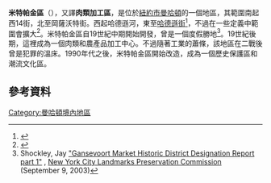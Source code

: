{{expand|time=2016-02-28T05:11:07+00:00}}
{{Infobox NRHP
| name = Gansevoort Market Historic District
| nrhp_type = hd
| image = Meatpacking District 4546163360 81d5f0f55b crop.jpg  
| image_size=325px
| caption = 
| location=
| locmapin = New York City
| lat_degrees          = 40
| lat_minutes          = 44
| lat_seconds          = 25
| lat_direction        = N
| long_degrees         = 74
| long_minutes         = 00
| long_seconds         = 25
| long_direction       = W
| coord_display        = title
| architect = various
| architecture = various
| added = 2007年5月30日
| area = {{convert|44|acre}}
| governing_body = private
| refnum = 07000487<ref name="nris">{{NRISref|2009a}}</ref>
| designated_other2_name = NYC Historic District
| designated_other2_date = September 9, 2003
| designated_other2_abbr = NYCL
| designated_other2_link = New York City Landmarks Preservation Commission
| designated_other2_number =
| designated_other2_color = #ffe978
}}
'''米特帕金區'''（{{Lang-en|Meatpacking District}}），又譯'''肉類加工區'''，是位於[[紐約市|紐約市]][[曼哈頓|曼哈頓]]的一個地區，其範圍南起西14街，北至岡薩沃特街。西起哈德遜河，東至[[哈德遜街|哈德遜街]]<ref name="voice">{{cite news|url=http://www.villagevoice.com/nyclife/0252,mcpherson,40756,15.html|title=Close-Up on: The Meatpacking District|work=[[Village_Voice|Village Voice]]|date=December 24, 2002|first=Coco|last=McPherson|accessdate=2008-02-28|archive-date=2007-08-08|archive-url=https://web.archive.org/web/20070808092951/http://www1.villagevoice.com/nyclife/0252%2Cmcpherson%2C40756%2C15.html|dead-url=no}}</ref>，不過在一些定義中範圍會擴大<ref name="Gawker">{{cite news|url=http://gawker.com/news/meatpacking-district/hit-piece-meatpacking-district-202992.php|title=Close-Up on: The Meatpacking District|work=[[Gawker|Gawker]]|date=September 25, 2006|first=Chris|last=Mohney|accessdate=2008-02-28|deadurl=yes|archiveurl=https://web.archive.org/web/20080116152130/http://gawker.com/news/meatpacking-district/hit-piece-meatpacking-district-202992.php|archivedate=2008年1月16日}}</ref>。米特帕金區自19世紀中期開始開發，曾是一個度假勝地<ref name=desrep>Shockley, Jay [http://www.nyc.gov/html/lpc/downloads/pdf/reports/gansevoortpt1.pdf "Gansevoort Market Historic District Designation Report part 1"] {{WebCite|url=https://www.webcitation.org/6BqkWJjeW?url=http://www.nyc.gov/html/lpc/downloads/pdf/reports/gansevoortpt1.pdf |date=20121101125706 |dateformat=iso }}, [[New_York_City_Landmarks_Preservation_Commission|New York City Landmarks Preservation Commission]] (September 9, 2003)</ref>。19世紀後期，這裡成為一個肉類和農產品加工中心。不過隨著工業的蕭條，該地區在二戰後曾是犯罪的溫床。1990年代之後，米特帕金區開始改造，成為一個歷史保護區和潮流文化區。
==參考資料==
{{Reflist}}

[[Category:曼哈頓境內地區|Category:曼哈頓境內地區]]